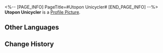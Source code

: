 <%-- [PAGE_INFO]
PageTitle=#Utopon Unicycler#
[END_PAGE_INFO] --%>
{{Item Infobox
|id          = 140419
|image       = Item Utopon Unicycler.png
|type        = Mission Item
|invCategory = Missions
|rarity      = 3
|effect      = 
|description = The luxury "Utopon" unicycler, inspired by wind instruments, boasts an elegant design and provides a safe riding experience without having to worry about traffic jams!
}}
{{Description|''"Transform every one of your trips into an unforgettable journey."''}}
'''Utopon Unicycler''' is a [[Profile Picture]].

==Other Languages==
{{Other Languages
|en   = Utopon Unicycler
|zhs  = 「乌通蓬」独轮飞车
|zht  = 「烏通蓬」獨輪飛車
|ja   = 「ウートペン」一輪浮遊車
|ko   = 「유토폰」 플라잉 휠
|es   = Volauto monociclo Utopon
|fr   = Monocycle Utopon
|ru   = Аэромоноцикл «Утопон»
|th   = รถสปีดสเตอร์ล้อเดียว "Utopon"
|vi   = Xe Bay Một Bánh Utopon
|de   = Utopon Einradflitzer
|id   = Unicycler "Utopon"
|pt   = Uniciclo Utopon
}}

==Change History==
{{Change History|2.0}}